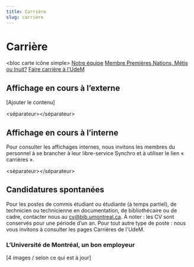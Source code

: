 ```yaml
---
title: Carrière
slug: carriere
---
```


# Carrière

<bloc carte icône simple>
  [Notre équipe](bib.umontreal.ca) [Membre Premières Nations, Métis ou Inuit?](bib.umontreal.ca) [Faire carrière à l'UdeM](https://www.umontreal.ca/carrieres/)
</bloc>

## Affichage en cours à l’externe

[Ajouter le contenu]

<séparateur></séparateur>

## Affichage en cours à l’interne

Pour consulter les affichages internes, nous invitons les membres du personnel à se brancher à leur libre-service Synchro et à utiliser le lien « carrières ».

<séparateur></séparateur>

## Candidatures spontanées

Pour les postes de commis étudiant ou étudiante (à temps partiel), de technicien ou technicienne en documentation, de bibliothécaire ou de cadre, contacter nous au cv@bib.umontreal.ca. À noter : les CV sont conservés pour une période d’un an. Pour tout autre type de poste : nous vous invitons à consulter les pages Carrières de l'UdeM.

### L’Université de Montréal, un bon employeur

[4 images / selon ce qui est à jour]
